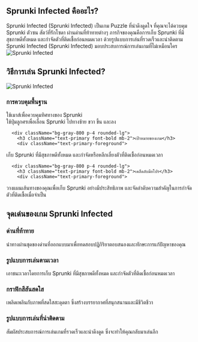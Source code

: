 ## Sprunki Infected คืออะไร?

<div className="flex flex-col md:flex-row items-center gap-8">
  <div className="w-full md:w-1/2 text-xl">
Sprunki Infected (Sprunki Infected) เป็นเกม Puzzle ที่น่าดึงดูดใจ ที่คุณจะได้ควบคุม Sprunki ตัวซน สัตว์ที่รักโซดา ผ่านด่านที่ท้าทายต่างๆ ภารกิจของคุณคือการเก็บ Sprunki ที่มีสุขภาพดีทั้งหมด และกำจัดตัวที่ติดเชื้อก่อนหมดเวลา ด้วยรูปแบบการเล่นที่รวดเร็วและน่าติดตาม Sprunki Infected (Sprunki Infected) มอบประสบการณ์การเล่นเกมที่ไม่เหมือนใคร
</div>
  <div className="w-full md:w-1/2 flex justify-center items-center">
<img 
      src="https://public-image.fafafa.ai/cm3tvyn990002mp4f5v0tdr5g/2025-01-07/images/1736252447476-xxuii9.webp" 
      alt="Sprunki Infected" 
      className="w-4/5 h-auto"
    />
</div>
</div>

## วิธีการเล่น Sprunki Infected?

<div className="flex flex-col md:flex-row items-center gap-8">
  <div className="w-full md:w-1/2">
<img 
      src="https://public-image.fafafa.ai/cm3tvyn990002mp4f5v0tdr5g/2025-01-07/images/1736252447476-xxuii9.webp" 
      alt="Sprunki Infected" 
      className="w-4/5 h-auto mx-auto"
    />
</div>
  <div className="w-full md:w-1/2">
    <div className="grid grid-cols-1 gap-4 mt-0">
      <div className="bg-gray-800 p-4 rounded-lg">
        <h3 className="text-primary font-bold mb-2">การควบคุมพื้นฐาน</h3>
        <div className="text-primary-foreground">
ใช้เมาส์เพื่อควบคุมทิศทางของ Sprunki<br/>
          ใช้ปุ่มลูกศรเพื่อเลื่อน Sprunki ไปทางซ้าย ขวา ขึ้น และลง
</div>
      </div>

      <div className="bg-gray-800 p-4 rounded-lg">
        <h3 className="text-primary font-bold mb-2">เป้าหมายของเกม</h3>
        <div className="text-primary-foreground">
เก็บ Sprunki ที่มีสุขภาพดีทั้งหมด และกำจัดหรือหลีกเลี่ยงตัวที่ติดเชื้อก่อนหมดเวลา
</div>
      </div>

      <div className="bg-gray-800 p-4 rounded-lg">
        <h3 className="text-primary font-bold mb-2">เคล็ดลับมือโปร</h3>
        <div className="text-primary-foreground">
วางแผนเส้นทางของคุณเพื่อเก็บ Sprunki อย่างมีประสิทธิภาพ และจัดลำดับความสำคัญในการกำจัดตัวที่ติดเชื้อเมื่อจำเป็น
</div>
      </div>
    </div>
  </div>
</div>

## จุดเด่นของเกม Sprunki Infected

<div className="grid grid-cols-1 md:grid-cols-2 gap-4">
  <div className="bg-gray-800 p-4 rounded-lg">
    <h3 className="text-primary font-bold mb-2">ด่านที่ท้าทาย</h3>
    <div className="text-primary-foreground">
นำทางผ่านชุดของด่านที่ออกแบบมาเพื่อทดสอบปฏิกิริยาตอบสนองและทักษะการแก้ปัญหาของคุณ
</div>
  </div>

  <div className="bg-gray-800 p-4 rounded-lg">
    <h3 className="text-primary font-bold mb-2">รูปแบบการเล่นตามเวลา</h3>
    <div className="text-primary-foreground">
เอาชนะเวลาโดยการเก็บ Sprunki ที่มีสุขภาพดีทั้งหมด และกำจัดตัวที่ติดเชื้อก่อนหมดเวลา
</div>
  </div>

  <div className="bg-gray-800 p-4 rounded-lg">
    <h3 className="text-primary font-bold mb-2">กราฟิกสีสันสดใส</h3>
    <div className="text-primary-foreground">
เพลิดเพลินกับภาพที่สดใสสะดุดตา ซึ่งสร้างบรรยากาศที่สนุกสนานและมีชีวิตชีวา
</div>
  </div>

  <div className="bg-gray-800 p-4 rounded-lg">
    <h3 className="text-primary font-bold mb-2">รูปแบบการเล่นที่น่าติดตาม</h3>
    <div className="text-primary-foreground">
สัมผัสประสบการณ์การเล่นเกมที่รวดเร็วและน่าดึงดูด ซึ่งจะทำให้คุณกลับมาเล่นอีก
</div>
  </div>
</div>